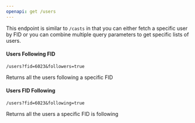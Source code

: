 ```yaml
---
openapi: get /users
---
```


This endpoint is similar to `/casts` in that you can either fetch a specific user by FID or you can combine multiple query parameters to get specific lists of users.

#### Users Following FID

```
/users?fid=6023&followers=true
```

Returns all the users following a specific FID

#### Users FID Following

```
/users?fid=6023&following=true
```

Returns all the users a specific FID is following
